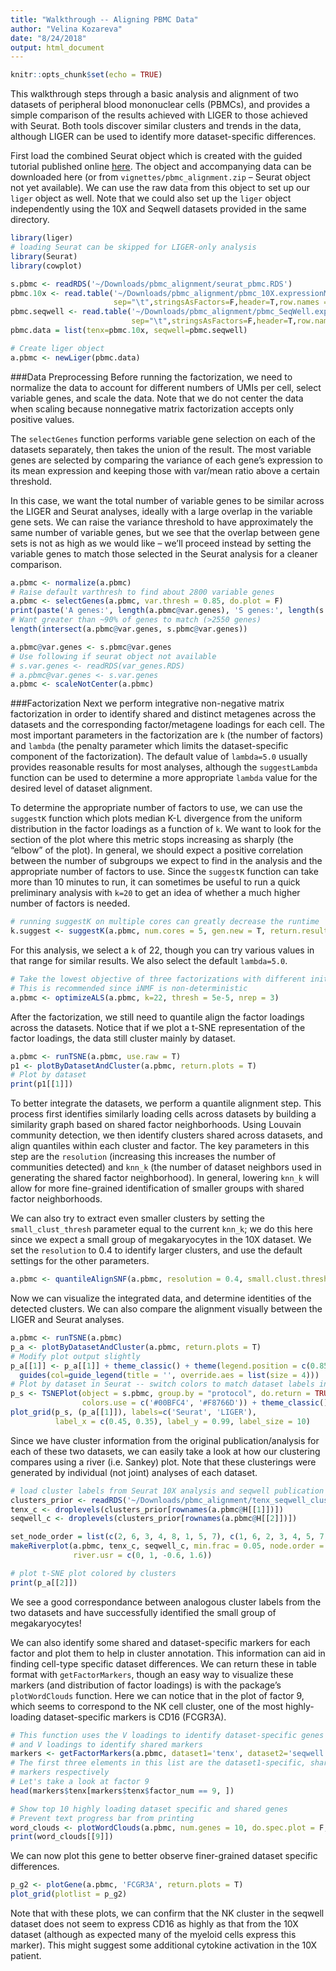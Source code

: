 ```yaml
---
title: "Walkthrough -- Aligning PBMC Data"
author: "Velina Kozareva"
date: "8/24/2018"
output: html_document
---
```


```r
knitr::opts_chunk$set(echo = TRUE)
```
This walkthrough steps through a basic analysis and alignment of two datasets of peripheral blood mononuclear cells (PBMCs), and provides a simple comparison of the results achieved with LIGER to those achieved with Seurat. Both tools discover similar clusters and trends in the data, although LIGER can be used to identify more dataset-specific differences. 

First load the combined Seurat object which is created with the guided tutorial published online [here](https://satijalab.org/seurat/Seurat_AlignmentTutorial.html). The object and accompanying data can be downloaded here (or from `vignettes/pbmc_alignment.zip` -- Seurat object not yet available). We can use the raw data from this object to set up our `liger` object as well. Note that we could also set up the `liger` object independently using the 10X and Seqwell datasets provided in the same directory.

```r
library(liger)
# loading Seurat can be skipped for LIGER-only analysis
library(Seurat)
library(cowplot)

s.pbmc <- readRDS('~/Downloads/pbmc_alignment/seurat_pbmc.RDS')
pbmc.10x <- read.table('~/Downloads/pbmc_alignment/pbmc_10X.expressionMatrix.txt',
                       sep="\t",stringsAsFactors=F,header=T,row.names = 1)
pbmc.seqwell <- read.table('~/Downloads/pbmc_alignment/pbmc_SeqWell.expressionMatrix.txt',
                           sep="\t",stringsAsFactors=F,header=T,row.names = 1)
pbmc.data = list(tenx=pbmc.10x, seqwell=pbmc.seqwell)

# Create liger object
a.pbmc <- newLiger(pbmc.data)
```

###Data Preprocessing
Before running the factorization, we need to normalize the data to account for different numbers of UMIs per cell, select variable genes, and scale the data. Note that we do not center the data when scaling because nonnegative matrix factorization accepts only positive values. 

The `selectGenes` function performs variable gene selection on each of the datasets separately, then takes the union of the result. The most variable genes are selected by comparing the variance of each gene's expression to its mean expression and keeping those with var/mean ratio above a certain threshold. 

In this case, we want the total number of variable genes to be similar across the LIGER and Seurat analyses, ideally with a large overlap in the variable gene sets. We can raise the variance threshold to have approximately the same number of variable genes, but we see that the overlap between gene sets is not as high as we would like -- we'll proceed instead by setting the variable genes to match those selected in the Seurat analysis for a cleaner comparison. 

```r
a.pbmc <- normalize(a.pbmc)
# Raise default varthresh to find about 2800 variable genes
a.pbmc <- selectGenes(a.pbmc, var.thresh = 0.85, do.plot = F)
print(paste('A genes:', length(a.pbmc@var.genes), 'S genes:', length(s.pbmc@var.genes)))
# Want greater than ~90% of genes to match (>2550 genes)
length(intersect(a.pbmc@var.genes, s.pbmc@var.genes))

a.pbmc@var.genes <- s.pbmc@var.genes
# Use following if seurat object not available
# s.var.genes <- readRDS(var_genes.RDS)
# a.pbmc@var.genes <- s.var.genes
a.pbmc <- scaleNotCenter(a.pbmc)
```

###Factorization
Next we perform integrative non-negative matrix factorization in order to identify shared and distinct metagenes across the datasets and the corresponding factor/metagene loadings for each cell. The most important parameters in the factorization are `k` (the number of factors) and `lambda` (the penalty parameter which limits the dataset-specific component of the factorization). The default value of `lambda=5.0` usually provides reasonable results for most analyses, although the `suggestLambda` function can be used to determine a more appropriate `lambda` value for the desired level of dataset alignment. 

To determine the appropriate number of factors to use, we can use the `suggestK` function which plots median K-L divergence from the uniform distribution in the factor loadings as a function of `k`. We want to look for the section of the plot where this metric stops increasing as sharply (the "elbow" of the plot). In general, we should expect a positive correlation between the number of subgroups we expect to find in the analysis and the appropriate number of factors to use. Since the `suggestK` function can take more than 10 minutes to run, it can sometimes be useful to run a quick preliminary analysis with `k=20` to get an idea of whether a much higher number of factors is needed. 

``` r
# running suggestK on multiple cores can greatly decrease the runtime
k.suggest <- suggestK(a.pbmc, num.cores = 5, gen.new = T, return.results = T, plot.log2 = F)
```

For this analysis, we select a `k` of 22, though you can try various values in that range for similar results. We also select the default `lambda=5.0`. 
```r
# Take the lowest objective of three factorizations with different initializations
# This is recommended since iNMF is non-deterministic
a.pbmc <- optimizeALS(a.pbmc, k=22, thresh = 5e-5, nrep = 3)
```

After the factorization, we still need to quantile align the factor loadings across the datasets. Notice that if we plot a t-SNE representation of the factor loadings, the data still cluster mainly by dataset. 
```r
a.pbmc <- runTSNE(a.pbmc, use.raw = T)
p1 <- plotByDatasetAndCluster(a.pbmc, return.plots = T)
# Plot by dataset
print(p1[[1]])
```

To better integrate the datasets, we perform a quantile alignment step. This process first identifies similarly loading cells across datasets by building a similarity graph based on shared factor neighborhoods. Using Louvain community detection, we then identify clusters shared across datasets, and align quantiles within each cluster and factor. The key parameters in this step are the `resolution` (increasing this increases the number of communities detected) and `knn_k` (the number of dataset neighbors used in generating the shared factor neighborhood). In general, lowering `knn_k` will allow for more fine-grained identification of smaller groups with shared factor neighborhoods. 

We can also try to extract even smaller clusters by setting the `small_clust_thresh` parameter equal to the current `knn_k`; we do this here since we expect a small group of megakaryocytes in the 10X dataset. We set the `resolution` to 0.4 to identify larger clusters, and use the default settings for the other parameters. 

```r
a.pbmc <- quantileAlignSNF(a.pbmc, resolution = 0.4, small.clust.thresh = 20)

```

Now we can visualize the integrated data, and determine identities of the detected clusters. We can also compare the alignment visually between the LIGER and Seurat analyses.  
```r
a.pbmc <- runTSNE(a.pbmc)
p_a <- plotByDatasetAndCluster(a.pbmc, return.plots = T) 
# Modify plot output slightly
p_a[[1]] <- p_a[[1]] + theme_classic() + theme(legend.position = c(0.85, 0.15)) + 
  guides(col=guide_legend(title = '', override.aes = list(size = 4)))
# Plot by dataset in Seurat -- switch colors to match dataset labels in LIGER
p_s <- TSNEPlot(object = s.pbmc, group.by = "protocol", do.return = TRUE, pt.size = 0.3, 
                colors.use = c('#00BFC4', '#F8766D')) + theme_classic() + theme(legend.position = 'none')
plot_grid(p_s, (p_a[[1]]), labels=c('Seurat', 'LIGER'), 
          label_x = c(0.45, 0.35), label_y = 0.99, label_size = 10)

```

Since we have cluster information from the original publication/analysis for each of these two datasets, we 
can easily take a look at how our clustering compares using a river (i.e. Sankey) plot. Note that these clusterings were generated by individual (not joint) analyses of each dataset. 

```r
# load cluster labels from Seurat 10X analysis and seqwell publication
clusters_prior <- readRDS('~/Downloads/pbmc_alignment/tenx_seqwell_clusters.RDS')
tenx_c <- droplevels(clusters_prior[rownames(a.pbmc@H[[1]])])
seqwell_c <- droplevels(clusters_prior[rownames(a.pbmc@H[[2]])])

set_node_order = list(c(2, 6, 3, 4, 8, 1, 5, 7), c(1, 6, 2, 3, 4, 5, 7, 8, 9), c(5, 2, 3, 6, 1, 4))
makeRiverplot(a.pbmc, tenx_c, seqwell_c, min.frac = 0.05, node.order = set_node_order,
              river.usr = c(0, 1, -0.6, 1.6))

# plot t-SNE plot colored by clusters 
print(p_a[[2]]) 

```

We see a good correspondance between analogous cluster labels from the two datasets and have successfully identified the small group of megakaryocytes!

We can also identify some shared and dataset-specific markers for each factor and plot them to help in cluster annotation. This information can aid in finding cell-type specific dataset differences. We can return these in table format with `getFactorMarkers`, though an easy way to visualize these markers (and distribution of factor loadings) is with the package's `plotWordClouds` function. Here we can notice that in the plot of factor 9, which seems to correspond to the NK cell cluster, one of the most highly-loading dataset-specific markers is CD16 (FCGR3A). 
```r
# This function uses the V loadings to identify dataset-specific genes and a combination of the W 
# and V loadings to identify shared markers
markers <- getFactorMarkers(a.pbmc, dataset1='tenx', dataset2='seqwell', num.genes = 10)
# The first three elements in this list are the dataset1-specific, shared, and dataset2-specific 
# markers respectively
# Let's take a look at factor 9
head(markers$tenx[markers$tenx$factor_num == 9, ])
```

```r
# Show top 10 highly loading dataset specific and shared genes
# Prevent text progress bar from printing
word_clouds <- plotWordClouds(a.pbmc, num.genes = 10, do.spec.plot = F, return.plots = T)
print(word_clouds[[9]])
```

We can now plot this gene to better observe finer-grained dataset specific differences. 
```r
p_g2 <- plotGene(a.pbmc, 'FCGR3A', return.plots = T)
plot_grid(plotlist = p_g2)
```

Note that with these plots, we can confirm that the NK cluster in the seqwell dataset does not seem to express CD16 as highly as that from the 10X dataset (although as expected many of the myeloid cells express this marker). This might suggest some additional cytokine activation in the 10X patient. 
